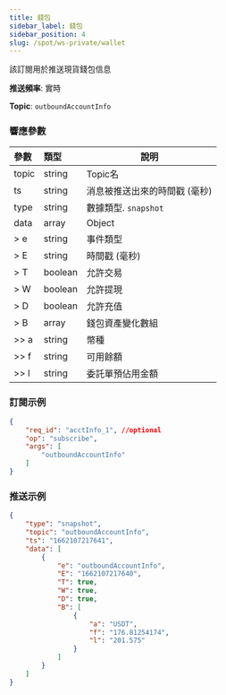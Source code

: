 ```yaml
---
title: 錢包
sidebar_label: 錢包
sidebar_position: 4
slug: /spot/ws-private/wallet
---
```


<p>該訂閱用於推送現貨錢包信息</p>
<p><b>推送頻率</b>: 實時</p>
<p><b>Topic</b>: <code>outboundAccountInfo</code></p>

### 響應參數
| 參數 | 類型 | 說明|
|:----- |:-----|----- |
|topic |string |Topic名 |
|ts |string |消息被推送出來的時間戳 (毫秒) |
|type |string |數據類型. `snapshot`|
|data |array |Object |
|> e | string | 事件類型 |
|> E | string | 時間戳 (毫秒) |
|> T | boolean | 允許交易 |
|> W | boolean | 允許提現 |
|> D | boolean | 允許充值|
|> B | array | 錢包資產變化數組 |
|>> a | string | 幣種 |
|>> f | string | 可用餘額 |
|>> l | string |委託單預佔用金額 |

### 訂閱示例

```json
{
    "req_id": "acctInfo_1", //optional
    "op": "subscribe",
    "args": [
        "outboundAccountInfo"
    ]
}
```

### 推送示例

```json
{
    "type": "snapshot",
    "topic": "outboundAccountInfo",
    "ts": "1662107217641",
    "data": [
        {
            "e": "outboundAccountInfo",
            "E": "1662107217640",
            "T": true,
            "W": true,
            "D": true,
            "B": [
                {
                    "a": "USDT",
                    "f": "176.81254174",
                    "l": "201.575"
                }
            ]
        }
    ]
}
```